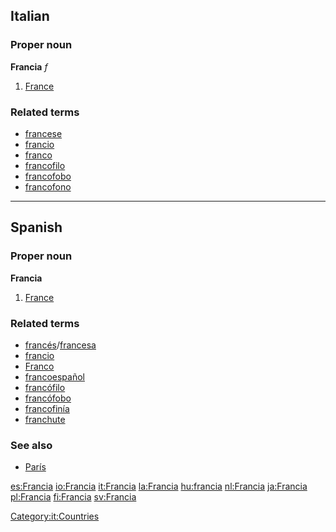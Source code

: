 ==Italian==
===Proper noun===
'''Francia''' ''f''

# [[France]]

===Related terms===
*[[francese]]
*[[francio]]
*[[franco]]
*[[francofilo]]
*[[francofobo]]
*[[francofono]]
[[Category:it:Countries]]

----

==Spanish==
===Proper noun===
'''Francia'''

# [[France]]

===Related terms===
*[[francés]]/[[francesa]]
*[[francio]]
*[[Franco]]
*[[francoespañol]]
*[[francófilo]]
*[[francófobo]]
*[[francofinía]]
*[[franchute]]

===See also===
*[[París]]

[[es:Francia]]
[[io:Francia]]
[[it:Francia]]
[[la:Francia]]
[[hu:francia]]
[[nl:Francia]]
[[ja:Francia]]
[[pl:Francia]]
[[fi:Francia]]
[[sv:Francia]]
